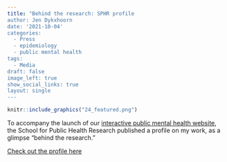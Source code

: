 ```yaml
---
title: "Behind the research: SPHR profile
author: Jen Dykxhoorn
date: '2021-10-04'
categories:
  - Press
  - epidemiology
  - public mental health
tags:
  - Media
draft: false
image_left: true
show_social_links: true
layout: single
---
```


```r
knitr::include_graphics("24_featured.png")
```

To accompany the launch of our [interactive public mental health website](www.publicmentalhealth.co.uk), the School for Public Health Research published a profile on my work, as a glimpse "behind the research."

[Check out the profile here](https://sphr.nihr.ac.uk/news-and-events/behind-the-research-jen-dykxhoorn/)

